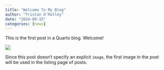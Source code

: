 ```yaml
---
title: "Welcome To My Blog"
author: "Tristan O'Malley"
date: "2024-08-15"
categories: [news]
---
```


This is the first post in a Quarto blog. Welcome!

![](thumbnail.jpg)

Since this post doesn't specify an explicit `image`, the first image in the post will be used in the listing page of posts.
